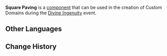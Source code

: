 {{Component Infobox
|id          = 2001
|image       = Item Square Paving.png
|load        = 1
|description = Used to make landforms. Climbable. "Sticks to Ground" objects can be mounted here.
|placement   = Free
|category    = Terrain
|size        = 5 · 5 · 5
}}
'''Square Paving''' is a [[component]] that can be used in the creation of Custom Domains during the [[Divine Ingenuity]] event.

==Other Languages==
{{Other Languages|default_hidden = 1
|en      = Square Paving
|zhs     = 方正地面
|zhs_rm  = Fāngzhèng Dìmiàn
|zht     = 方正地面
|zht_rm  = Fāngzhèng Dìmiàn
|ja      = 方形ブロック
|ja_rm   = Houkei Burokku
|ko      = 사각 지면
|ko_rm   = Sagak Jimyeon
|es      = Superficie cuadrada
|fr      = Pavage carré
|ru      = Квадратное покрытие
|th      = บล็อกสี่เหลี่ยม
|th_rm   = 
|vi      = Mặt Đất Vuông Vức
|de      = Eckiges Pflaster
|id      = Platform Kubus
|pt      = Pavimentação Quadrada
}}

==Change History==
{{Change History|2.5}}